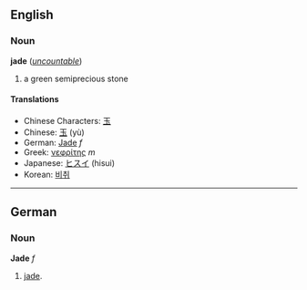 ==English==
===Noun===
'''jade''' (''[[uncountable]]'')

# a green semiprecious stone

====Translations====
*Chinese Characters: [[玉]]
*Chinese: [[玉]] (yù)
*German: [[Jade]] ''f''
*Greek: [[νεφρίτης]] ''m''
*Japanese: [[ヒスイ]] (hisui)
*Korean: [[비취]]

----

==German==
===Noun===
'''Jade''' ''f''

# [[jade]].